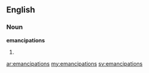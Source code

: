==English==
===Noun===
'''emancipations'''
#{{plural of|emancipation}}

[[ar:emancipations]]
[[my:emancipations]]
[[sv:emancipations]]